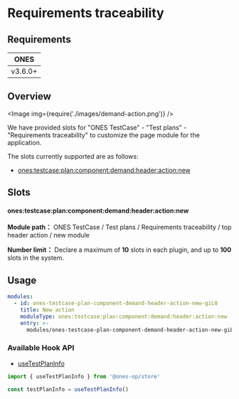 # Requirements traceability


## Requirements

| **ONES** |
| :------: |
| v3.6.0+  |

## Overview

<Image img={require('./images/demand-action.png')} />

We have provided slots for "ONES TestCase" - "Test plans" - "Requirements traceability" to customize the page module for the application.

The slots currently supported are as follows:

- [ones:testcase:plan:component:demand:header:action:new](#onestestcaseplancomponentdemandheaderactionnew)

## Slots

#### ones:testcase:plan:component:demand:header:action:new

**Module path：** ONES TestCase / Test plans / Requirements traceability / top header action / new module

**Number limit：** Declare a maximum of **10** slots in each plugin, and up to **100** slots in the system.

## Usage

```yaml
modules:
  - id: ones-testcase-plan-component-demand-header-action-new-giL0
    title: New action
    moduleType: ones:testcase:plan:component:demand:header:action:new
    entry: >-
      modules/ones-testcase-plan-component-demand-header-action-new-giL0/index.html
```

### Available Hook API

- [useTestPlanInfo](../../../../../../../reference/packages/store/store.md#useTestPlanInfo)

```ts
import { useTestPlanInfo } from '@ones-op/store'

const testPlanInfo = useTestPlanInfo()
```

